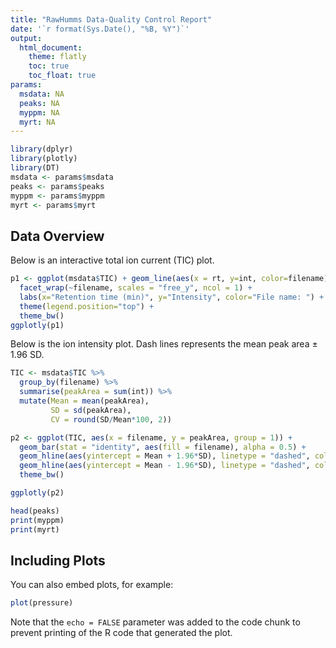 ```yaml
---
title: "RawHumms Data-Quality Control Report"
date: '`r format(Sys.Date(), "%B, %Y")`'
output: 
  html_document:
    theme: flatly
    toc: true
    toc_float: true
params:
  msdata: NA
  peaks: NA
  myppm: NA
  myrt: NA
---
```


```r
library(dplyr)
library(plotly)
library(DT)
msdata <- params$msdata
peaks <- params$peaks
myppm <- params$myppm
myrt <- params$myrt
```

## Data Overview



Below is an interactive total ion current (TIC) plot.
```r
p1 <- ggplot(msdata$TIC) + geom_line(aes(x = rt, y=int, color=filename)) +
  facet_wrap(~filename, scales = "free_y", ncol = 1) +
  labs(x="Retention time (min)", y="Intensity", color="File name: ") +
  theme(legend.position="top") +
  theme_bw()
ggplotly(p1)
```

Below is the ion intensity plot. Dash lines represents the mean peak area ± 1.96 SD.

```r
TIC <- msdata$TIC %>%
  group_by(filename) %>%
  summarise(peakArea = sum(int)) %>%
  mutate(Mean = mean(peakArea),
         SD = sd(peakArea),
         CV = round(SD/Mean*100, 2))

p2 <- ggplot(TIC, aes(x = filename, y = peakArea, group = 1)) +
  geom_bar(stat = "identity", aes(fill = filename), alpha = 0.5) +
  geom_hline(aes(yintercept = Mean + 1.96*SD), linetype = "dashed", color = "grey60") +
  geom_hline(aes(yintercept = Mean - 1.96*SD), linetype = "dashed", color = "grey60") +
  theme_bw()

ggplotly(p2)
```



```r
head(peaks)
print(myppm)
print(myrt)
```

## Including Plots

You can also embed plots, for example:

```r
plot(pressure)
```

Note that the `echo = FALSE` parameter was added to the code chunk to prevent printing of the R code that generated the plot.
